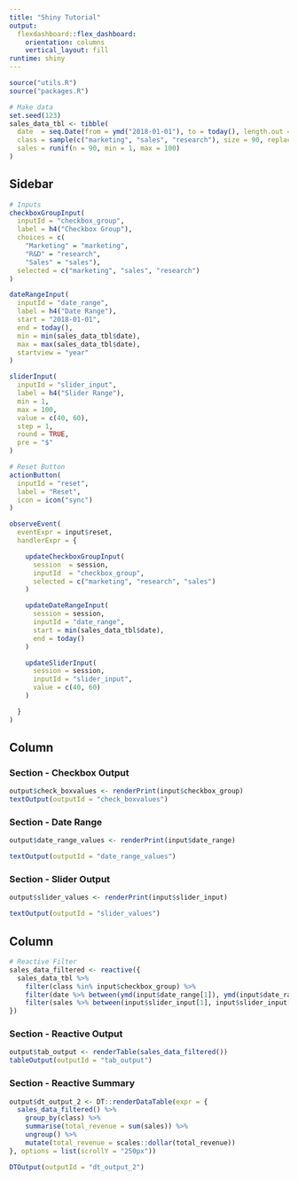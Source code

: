 ```yaml
---
title: "Shiny Tutorial"
output: 
  flexdashboard::flex_dashboard:
    orientation: columns
    vertical_layout: fill
runtime: shiny
---
```


```r
source("utils.R")
source("packages.R")
```

```r
# Make data
set.seed(123)
sales_data_tbl <- tibble(
  date  = seq.Date(from = ymd("2018-01-01"), to = today(), length.out = 90),
  class = sample(c("marketing", "sales", "research"), size = 90, replace = TRUE),
  sales = runif(n = 90, min = 1, max = 100)
)
```



Sidebar {.sidebar}
------------------------

```r
# Inputs
checkboxGroupInput(
  inputId = "checkbox_group",
  label = h4("Checkbox Group"),
  choices = c(
    "Marketing" = "marketing",
    "R&D" = "research",
    "Sales" = "sales"),
  selected = c("marketing", "sales", "research")
)

dateRangeInput(
  inputId = "date_range",
  label = h4("Date Range"),
  start = "2018-01-01",
  end = today(), 
  min = min(sales_data_tbl$date),
  max = max(sales_data_tbl$date),
  startview = "year"
)

sliderInput(
  inputId = "slider_input",
  label = h4("Slider Range"),
  min = 1,
  max = 100,
  value = c(40, 60),
  step = 1,
  round = TRUE,
  pre = "$"
)
```


```r
# Reset Button
actionButton(
  inputId = "reset",
  label = "Reset",
  icon = icon("sync")
)

observeEvent(
  eventExpr = input$reset,
  handlerExpr = {

    updateCheckboxGroupInput(
      session  = session,
      inputId  = "checkbox_group",
      selected = c("marketing", "research", "sales")
    )

    updateDateRangeInput(
      session = session,
      inputId = "date_range",
      start = min(sales_data_tbl$date),
      end = today()
    )

    updateSliderInput(
      session = session,
      inputId = "slider_input",
      value = c(40, 60)
    )

  }
)
```



Column {data-width=500}
-----------------------

### Section - Checkbox Output

```r
output$check_boxvalues <- renderPrint(input$checkbox_group)
textOutput(outputId = "check_boxvalues")
```

### Section - Date Range

```r
output$date_range_values <- renderPrint(input$date_range)

textOutput(outputId = "date_range_values")
```

### Section - Slider Output

```r
output$slider_values <- renderPrint(input$slider_input)

textOutput(outputId = "slider_values")
```


Column {data-width=750}
-----------------------

```r
# Reactive Filter
sales_data_filtered <- reactive({
  sales_data_tbl %>%
    filter(class %in% input$checkbox_group) %>%
    filter(date %>% between(ymd(input$date_range[1]), ymd(input$date_range[2]))) %>%
    filter(sales %>% between(input$slider_input[1], input$slider_input[2]))
})
```


### Section - Reactive Output

```r
output$tab_output <- renderTable(sales_data_filtered())
tableOutput(outputId = "tab_output")
```


### Section - Reactive Summary

```r
output$dt_output_2 <- DT::renderDataTable(expr = {
  sales_data_filtered() %>%
    group_by(class) %>%
    summarise(total_revenue = sum(sales)) %>%
    ungroup() %>%
    mutate(total_revenue = scales::dollar(total_revenue))
}, options = list(scrollY = "250px"))

DTOutput(outputId = "dt_output_2")
```

